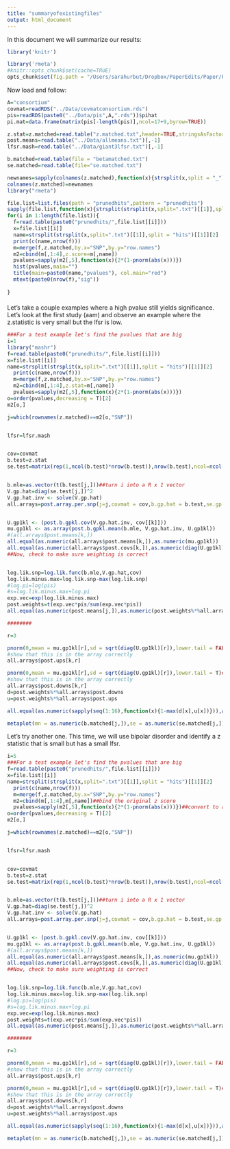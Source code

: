 ```yaml
---
title: "summaryofexistingfiles"
output: html_document
---
```


In this document we will summarize our results:

```r
library('knitr')

library('rmeta')
#knitr::opts_chunk$set(cache=TRUE)
opts_chunk$set(fig.path = "/Users/sarahurbut/Dropbox/PaperEdits/Paper/Figures/") 
````

Now load and follow:
```r

A="consortium"
covmat=readRDS("../Data/covmatconsortium.rds")
pis=readRDS(paste0("../Data/pis",A,".rds"))$pihat
pi.mat=data.frame(matrix(pis[-length(pis)],ncol=17+9,byrow=TRUE))

z.stat=z.matched=read.table("z.matched.txt",header=TRUE,stringsAsFactors = F)
post.means=read.table("../Data/allmeans.txt")[,-1]
lfsr.mash=read.table("../Data/giant3lfsr.txt")[,-1]

b.matched=read.table(file = "betamatched.txt")
se.matched=read.table(file="se.matched.txt")

newnames=sapply(colnames(z.matched),function(x){strsplit(x,split = "_")[[1]][[2]]})
colnames(z.matched)=newnames
library("rmeta")

file.list=list.files(path = "prunedhits",pattern = "prunedhits")
sapply(file.list,function(x){strsplit(strsplit(x,split=".txt")[[1]],split = "hits")[[1]][2]})
for(i in 1:length(file.list)){
  f=read.table(paste0("prunedhits/",file.list[[i]]))
  x=file.list[[i]]
  name=strsplit(strsplit(x,split=".txt")[[1]],split = "hits")[[1]][2]
  print(c(name,nrow(f)))
  m=merge(f,z.matched,by.x="SNP",by.y="row.names")
  m2=cbind(m[,1:4],z.score=m[,name])
  pvalues=sapply(m2[,5],function(x){2*(1-pnorm(abs(x)))})
  hist(pvalues,main="")
  title(main=paste0(name,"pvalues"), col.main="red")
  mtext(paste0(nrow(f),"sig"))
   
}

```

####
Let's take a couple examples where a high pvalue still yields significance. Let's look at the first study (aam) and observe an example where the z.statistic is very small but the lfsr is low.

```r
###For a test example let's find the pvalues that are big
i=1
library("mashr")
f=read.table(paste0("prunedhits/",file.list[[i]]))
x=file.list[[i]]
name=strsplit(strsplit(x,split=".txt")[[1]],split = "hits")[[1]][2]
  print(c(name,nrow(f)))
  m=merge(f,z.matched,by.x="SNP",by.y="row.names")
  m2=cbind(m[,1:4],z.stat=m[,name])
  pvalues=sapply(m2[,5],function(x){2*(1-pnorm(abs(x)))})
o=order(pvalues,decreasing = T)[2]
m2[o,]

j=which(rownames(z.matched)==m2[o,"SNP"])


lfsr=lfsr.mash


cov=covmat
b.test=z.stat
se.test=matrix(rep(1,ncol(b.test)*nrow(b.test)),nrow(b.test),ncol=ncol(b.test))


b.mle=as.vector(t(b.test[j,]))##turn i into a R x 1 vector
V.gp.hat=diag(se.test[j,])^2
V.gp.hat.inv <- solve(V.gp.hat)
all.arrays=post.array.per.snp(j=j,covmat = cov,b.gp.hat = b.test,se.gp.hat = se.test)


U.gp1kl <- (post.b.gpkl.cov(V.gp.hat.inv, cov[[k]]))
mu.gp1kl <- as.array(post.b.gpkl.mean(b.mle, V.gp.hat.inv, U.gp1kl))
#(all.arrays$post.means[k,])
all.equal(as.numeric(all.arrays$post.means[k,]),as.numeric(mu.gp1kl))
all.equal(as.numeric(all.arrays$post.covs[k,]),as.numeric(diag(U.gp1kl)))
##Now, check to make sure weighting is correct


log.lik.snp=log.lik.func(b.mle,V.gp.hat,cov)
log.lik.minus.max=log.lik.snp-max(log.lik.snp)
#log.pi=log(pis)
#s=log.lik.minus.max+log.pi
exp.vec=exp(log.lik.minus.max)
post.weights=t(exp.vec*pis/sum(exp.vec*pis))
all.equal(as.numeric(post.means[j,]),as.numeric(post.weights%*%all.arrays$post.means))

########

r=3

pnorm(0,mean = mu.gp1kl[r],sd = sqrt(diag(U.gp1kl)[r]),lower.tail = FALSE)## and so an LFSR of 0.02 makes perfect sense because post.weight at this component is 0.98.
#show that this is in the array correctly
all.arrays$post.ups[k,r]

pnorm(0,mean = mu.gp1kl[r],sd = sqrt(diag(U.gp1kl)[r]),lower.tail = T)## and so an LFSR of 0.02 makes perfect sense because post.weight at this component is 0.98.
#show that this is in the array correctly
all.arrays$post.downs[k,r]
d=post.weights%*%all.arrays$post.downs
u=post.weights%*%all.arrays$post.ups

all.equal(as.numeric(sapply(seq(1:16),function(x){1-max(d[x],u[x])})),as.numeric(lfsr.mash[j,]))

metaplot(mn = as.numeric(b.matched[j,]),se = as.numeric(se.matched[j,]),labels = names)

```

Let's try another one. This time, we will use bipolar disorder and identify a z statistic that is small but has a small lfsr.

```r
i=5
###For a test example let's find the pvalues that are big
f=read.table(paste0("prunedhits/",file.list[[i]]))
x=file.list[[i]]
name=strsplit(strsplit(x,split=".txt")[[1]],split = "hits")[[1]][2]
  print(c(name,nrow(f)))
  m=merge(f,z.matched,by.x="SNP",by.y="row.names")
  m2=cbind(m[,1:4],m[,name])##bind the original z score
  pvalues=sapply(m2[,5],function(x){2*(1-pnorm(abs(x)))})##convert to a pvalue
o=order(pvalues,decreasing = T)[2]
m2[o,]

j=which(rownames(z.matched)==m2[o,"SNP"])


lfsr=lfsr.mash


cov=covmat
b.test=z.stat
se.test=matrix(rep(1,ncol(b.test)*nrow(b.test)),nrow(b.test),ncol=ncol(b.test))


b.mle=as.vector(t(b.test[j,]))##turn i into a R x 1 vector
V.gp.hat=diag(se.test[j,])^2
V.gp.hat.inv <- solve(V.gp.hat)
all.arrays=post.array.per.snp(j=j,covmat = cov,b.gp.hat = b.test,se.gp.hat = se.test)


U.gp1kl <- (post.b.gpkl.cov(V.gp.hat.inv, cov[[k]]))
mu.gp1kl <- as.array(post.b.gpkl.mean(b.mle, V.gp.hat.inv, U.gp1kl))
#(all.arrays$post.means[k,])
all.equal(as.numeric(all.arrays$post.means[k,]),as.numeric(mu.gp1kl))
all.equal(as.numeric(all.arrays$post.covs[k,]),as.numeric(diag(U.gp1kl)))
##Now, check to make sure weighting is correct


log.lik.snp=log.lik.func(b.mle,V.gp.hat,cov)
log.lik.minus.max=log.lik.snp-max(log.lik.snp)
#log.pi=log(pis)
#s=log.lik.minus.max+log.pi
exp.vec=exp(log.lik.minus.max)
post.weights=t(exp.vec*pis/sum(exp.vec*pis))
all.equal(as.numeric(post.means[j,]),as.numeric(post.weights%*%all.arrays$post.means))

########

r=3

pnorm(0,mean = mu.gp1kl[r],sd = sqrt(diag(U.gp1kl)[r]),lower.tail = FALSE)## and so an LFSR of 0.02 makes perfect sense because post.weight at this component is 0.98.
#show that this is in the array correctly
all.arrays$post.ups[k,r]

pnorm(0,mean = mu.gp1kl[r],sd = sqrt(diag(U.gp1kl)[r]),lower.tail = T)## and so an LFSR of 0.02 makes perfect sense because post.weight at this component is 0.98.
#show that this is in the array correctly
all.arrays$post.downs[k,r]
d=post.weights%*%all.arrays$post.downs
u=post.weights%*%all.arrays$post.ups

all.equal(as.numeric(sapply(seq(1:16),function(x){1-max(d[x],u[x])})),as.numeric(lfsr.mash[j,]))

metaplot(mn = as.numeric(b.matched[j,]),se = as.numeric(se.matched[j,]),labels = names)
```